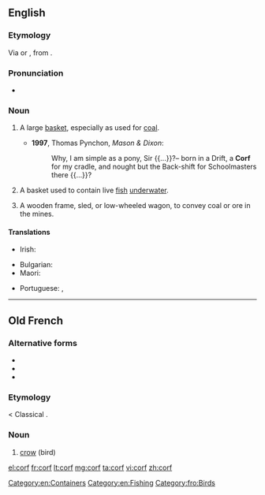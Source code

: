 ==English==

===Etymology===
Via {{etyl|gml|en}} {{term|korf|lang=gml}} or {{etyl|dum|en}} {{term|korf|lang=dum}}, from {{etyl|la|en}} {{term|corbis||basket|lang=la}}.

===Pronunciation===
* {{IPA|/kɔːf/|lang=en}}

===Noun===
{{en-noun|corves|corfes}}

# {{context|mining|lang=en}} A large [[basket]], especially as used for [[coal]].
#* '''1997''', Thomas Pynchon, ''Mason & Dixon'':
#*: Why, I am simple as a pony, Sir {{...}}?– born in a Drift, a '''Corf''' for my cradle, and nought but the Back-shift for Schoolmasters there {{...}}?
# A basket used to contain live [[fish]] [[underwater]].
# {{context|mining|lang=en}} A wooden frame, sled, or low-wheeled wagon, to convey coal or ore in the mines.

====Translations====
{{trans-top|a large basket, especially as used for coal}}
* Irish: {{t|ga|féan guail|m}}
{{trans-mid}}
{{trans-bottom}}

{{trans-top|a basket used to contain live fish underwater}}
* Bulgarian: {{t+|bg|кошница|f|tr=kóshnitsa|sc=Cyrl}}
* Maori: {{t|mi|whakarino}}
{{trans-mid}}
* Portuguese: {{t+|pt|cofo|m}}, {{t+|pt|samburá|m}} {{qualifier|Brazil}}
{{trans-bottom}}

[[Category:en:Containers]]
[[Category:en:Fishing]]

----

==Old French==

===Alternative forms===
* {{l|fro|corb}}
* {{l|fro|corp}}
* {{l|fro|crop}}

===Etymology===
{{etyl|VL.|fro}} {{term/t|la|*corbus}} < Classical {{etyl|la|fro}} {{term|corvus|lang=la}}.

===Noun===
{{fro-noun|m}}

# [[crow]] (bird)

[[Category:fro:Birds]]

[[el:corf]]
[[fr:corf]]
[[lt:corf]]
[[mg:corf]]
[[ta:corf]]
[[vi:corf]]
[[zh:corf]]